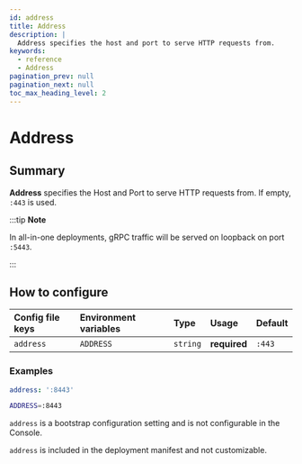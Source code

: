 ```yaml
---
id: address
title: Address
description: |
  Address specifies the host and port to serve HTTP requests from.
keywords:
  - reference
  - Address
pagination_prev: null
pagination_next: null
toc_max_heading_level: 2
---
```



# Address

## Summary

**Address** specifies the Host and Port to serve HTTP requests from. If empty, `:443` is used.

:::tip **Note**

In all-in-one deployments, gRPC traffic will be served on loopback on port `:5443`.

:::

## How to configure

<Tabs>
<TabItem label="Core" value="Core">

| **Config file keys** | **Environment variables** | **Type** | **Usage** | **Default** |
| :-- | :-- | :-- | :-- | :-- |
| `address` | `ADDRESS` | `string` | **required** | `:443` |

### Examples

```yaml
address: ':8443'
```

```bash
ADDRESS=:8443
```

</TabItem>
<TabItem label="Enterprise" value="Enterprise">

`address` is a bootstrap configuration setting and is not configurable in the Console.

</TabItem>
<TabItem label="Kubernetes" value="Kubernetes">

`address` is included in the deployment manifest and not customizable.

</TabItem>
</Tabs>
